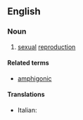 ==English==

===Noun===
{{en-noun|-}}

#{{obsolete}} [[sexual]] [[reproduction]]

====Related terms====
*[[amphigonic]]

====Translations====
{{trans-top|amphigony}}
*Italian: {{t|it|anfigonia|f}}
{{trans-mid}}

{{trans-bottom}}